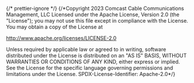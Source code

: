 ﻿{/* prettier-ignore */}
{/*Copyright 2023 Comcast Cable Communications Management, LLC
Licensed under the Apache License, Version 2.0 (the "License");
you may not use this file except in compliance with the License.
You may obtain a copy of the License at

http://www.apache.org/licenses/LICENSE-2.0

Unless required by applicable law or agreed to in writing, software
distributed under the License is distributed on an "AS IS" BASIS,
WITHOUT WARRANTIES OR CONDITIONS OF ANY KIND, either express or implied.
See the License for the specific language governing permissions and
limitations under the License.
SPDX-License-Identifier: Apache-2.0\*/}


<Meta of={InputStories} />

<Title />

Text input field component

## Source

https://github.com/rdkcentral/Lightning-UI-Components/blob/develop/packages/@lightningjs/ui-components/src/components/Input/Input.js

## Usage

The `Input` component manages the state of a user's keyboard input. An important distinction between `Input` and the standard web `<input />` is that `Input` **does not do key handling for input**. Instead, you use the `insert()` method to add values based on the current cursor `position`.

```js
import { Input } from '@lightningjs/ui-components';

class Example extends lng.Component {
  static _template() {
    return {
      Input: {
        type: Input
      }
    };
  }

  _handleKey(event) {
    const { key } = event;
    if (key.length === 1) {
      this.tag('Input').input(key);
    }
    if (key === 'Backspace') {
      this.tag('Input').backspace();
    }
  }
}
```

### Setting \& Inserting values

The `Input` component provides different ways to manage the input text and cursor position. When the `listening` property is enabled, the cursor blinks as a placeholder, whether the component is in focused or unfocused mode.

The text displayed in the `Input` can be directly set via the `value` property. The following example will display the input with the text "Hello".
Setting the `value` on the `Input` directly like this will remove any existing text in the input and set the cursor `position` in the Input to `0` \( before the 'H' in 'Hello'\).
The cursor position can be manually updated by setting the `position` property. Setting `value` and `position` like this will update the `Input` regardless of whether or not `listening` is enabled.

```js
// dislay Hello in the input
this.tag('Input').value = 'Hello';

// update the cursor position in the input from index 0 (before the H in Hello) to index 5 (after the o in Hello)
this.tag('Input').position = 5;
```

To set the `value` _and_ update the `position` to after the last character in the added text, use the `insert()` method.
The `Input` must be in focused or unfocused mode and the `listening` property enabled to use `insert()`.

```js
this.tag('Input').insert('Hello');

// is the same as
this.tag('Input').value = 'Hello';
this.tag('Input').position = 5;
```

### Deletion

To clear the current value use `clear()`. This also repositions the cursor to index `0`.
The `Input` must be in focused or unfocused mode and the `listening` property enabled to use `clear()`.

```js
this.tag('Input').clear();
```

To remove the character 1 position before the cursor position, use `backspace()`. This will remove that character and move the cursor back one position.
The `Input` must be in focused or unfocused mode and the `listening` property enabled to use `backspace()`.

```js
this.tag('Input').value = 'foo';
this.tag('Input').position = 1;

this.tag('Input').backspace();
this.tag('Input').value; //=> 'oo'
this.tag('Input').position; //=> 0
```

### Listening

When `listening` is true, the cursor begins blinking and the user is able to enter text.

```js
this.tag('Input').listening = true;
//When listening is true, the cursor blinks and allows user to enter text.

this.tag('Input').listening = false;
//When listening is false, the cursor will not be visible and does not allow user to enter text.
```

### Cursor position

The `Input` component has left and right key handlers to manage cursor position, so it works out of the box!

```js
this.tag('Input').value = 'foo';

this.tag('Input')._handleRight();
this.tag('Input').position; //=> 1

this.tag('Input')._handleLeft();
this.tag('Input').position; //=> 0
```

The cursor position stays within the bounds of the current `value`, so it is always \>\= 0 and \<\= `value.length`

### Password

Inputs commonly mask the value of passwords and other secure values. To enable input masking, set password to true.

```js
this.tag('Input').password = true;
//The character used to mask input can be changed as well.

this.tag('Input').mask = '•';
//To reveal the input, simply set password back to false.

this.tag('Input').password = false;
//When password is true, the Announcer will say "Input hidden" when the Input is focused.
```

## API

### Properties

| name        | type    | required | default   | description                                                                                                                                                    |
| ----------- | ------- | -------- | --------- | -------------------------------------------------------------------------------------------------------------------------------------------------------------- |
| actualTitle | string  | false    | undefined | actualTitle is a proxy element for title which is used to store actual value typed when password is enabled                                                    |
| cursor      | string  | false    | undefined | cursor lets us know the current insert or delete position of title.                                                                                            |
| eyebrow     | string  | false    | undefined | Eyebrow of input container                                                                                                                                     |
| helpText    | string  | false    | undefined | HelpText of input container                                                                                                                                    |
| listening   | boolean | false    | undefined | when true, input will accept changes from clear, insert, and backspace methods. When false, effects of those methods will be ignored and not affect the input. |
| mask        | string  | false    | undefined | character to use as a mask when password is true                                                                                                               |
| password    | boolean | false    | undefined | determines whether input should be masked                                                                                                                      |
| position    | number  | false    | undefined | index of current cursor position                                                                                                                               |

### Style Properties

| name             | type             | description                                                                            |
| ---------------- | ---------------- | -------------------------------------------------------------------------------------- |
| cursorStyle      | object           | styles of the cursor                                                                   |
| eyebrowTextStyle | string \| object | text style to apply to the eyebrow                                                     |
| helpTextStyle    | string \| object | text style to apply to the helpText                                                    |
| minWidth         | number           | used as a fallback width if no width is passed into the component and `fixed` is false |
| paddingX         | number           | space between the button horizontal edge and the content                               |
| paddingY         | number           | space between the button vertical edge and the content                                 |
